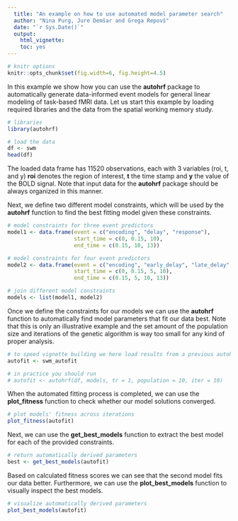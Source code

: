 ---
  title: "An example on how to use automated model parameter search"
  author: "Nina Purg, Jure Demšar and Grega Repovš"
  date: "`r Sys.Date()`"
  output:
    html_vignette:
    toc: yes
---

<!--
  %\VignetteEngine{knitr::rmarkdown}
  %\VignetteEncoding{UTF-8}
  %\VignetteIndexEntry{An example on how to use automated model parameter search}
-->

```{r, message=FALSE, warning=FALSE, echo=FALSE}
# knitr options
knitr::opts_chunk$set(fig.width=6, fig.height=4.5)
```

In this example we show how you can use the **autohrf** package to automatically generate data-informed event models for general linear modeling of task-based fMRI data. Let us start this example by loading required libraries and the data from the spatial working memory study.

```{r}
# libraries
library(autohrf)

# load the data
df <- swm
head(df)
```

The loaded data frame has 11520 observations, each with 3 variables (roi, t, and y) **roi** denotes the region of interest, **t** the time stamp and **y** the value of the BOLD signal. Note that input data for the **autohrf** package should be always organized in this manner.

Next, we define two different model constraints, which will be used by the **autohrf** function to find the best fitting model given these constraints.

```{r}
# model constraints for three event predictors
model1 <- data.frame(event = c("encoding", "delay", "response"),
                     start_time = c(0, 0.15, 10),
                     end_time = c(0.15, 10, 13))

# model constraints for four event predictors
model2 <- data.frame(event = c("encoding", "early_delay", "late_delay", "response"),
                     start_time = c(0, 0.15, 5, 10),
                     end_time = c(0.15, 5, 10, 13))

# join different model constraints
models <- list(model1, model2)
```

Once we define the constraints for our models we can use the **autohrf** function to automatically find model parameters that fit our data best. Note that this is only an illustrative example and the set amount of the population size and iterations of the genetic algorithm is way too small for any kind of proper analysis.

```{r}
# to speed vignette building we here load results from a previous autohrf run
autofit <- swm_autofit

# in practice you should run
# autofit <- autohrf(df, models, tr = 1, population = 10, iter = 10)
```

When the automated fitting process is completed, we can use the **plot_fitness** function to check whether our model solutions converged.

```{r}
# plot models' fitness across iterations
plot_fitness(autofit)
```

Next, we can use the **get_best_models** function to extract the best model for each of the provided constraints.

```{r}
# return automatically derived parameters
best <- get_best_models(autofit)
```

Based on calculated fitness scores we can see that the second model fits our data better. Furthermore, we can use the **plot_best_models** function to visually inspect the best models.

```{r}
# visualize automatically derived parameters
plot_best_models(autofit)
```
